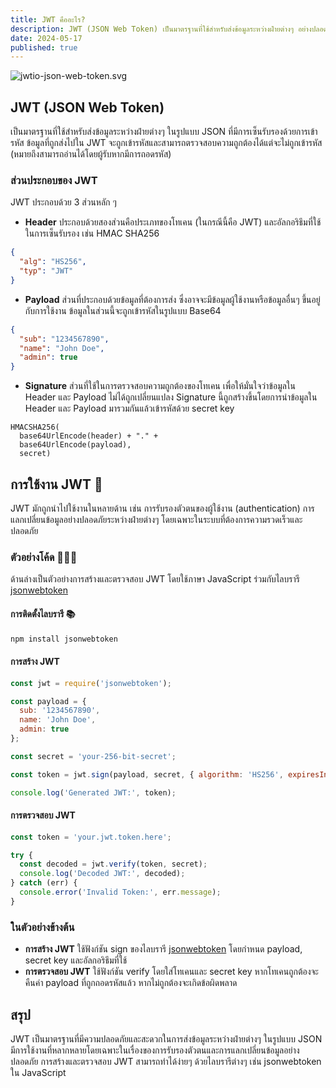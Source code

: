 ```yaml
---
title: JWT คืออะไร?
description: JWT (JSON Web Token) เป็นมาตรฐานที่ใช้สำหรับส่งข้อมูลระหว่างฝ่ายต่างๆ อย่างปลอดภัยในรูปแบบ JSON 
date: 2024-05-17
published: true
---
```


![jwtio-json-web-token.svg](https://strapi-blog-cms-7x8xk.ondigitalocean.app/uploads/jwtio_json_web_token_92b612a850.svg)

## JWT (JSON Web Token)
เป็นมาตรฐานที่ใช้สำหรับส่งข้อมูลระหว่างฝ่ายต่างๆ ในรูปแบบ JSON ที่มีการเซ็นรับรองด้วยการเข้ารหัส ข้อมูลที่ถูกส่งไปใน JWT จะถูกเข้ารหัสและสามารถตรวจสอบความถูกต้องได้แต่จะไม่ถูกเข้ารหัส (หมายถึงสามารถอ่านได้โดยผู้รับหากมีการถอดรหัส)

### ส่วนประกอบของ JWT
JWT ประกอบด้วย 3 ส่วนหลัก ๆ

- **Header** ประกอบด้วยสองส่วนคือประเภทของโทเคน (ในกรณีนี้คือ JWT) และอัลกอริธึมที่ใช้ในการเซ็นรับรอง เช่น HMAC SHA256
```json
{
  "alg": "HS256",
  "typ": "JWT"
}
```

- **Payload** ส่วนที่ประกอบด้วยข้อมูลที่ต้องการส่ง ซึ่งอาจจะมีข้อมูลผู้ใช้งานหรือข้อมูลอื่นๆ ขึ้นอยู่กับการใช้งาน ข้อมูลในส่วนนี้จะถูกเข้ารหัสในรูปแบบ Base64
```json
{
  "sub": "1234567890",
  "name": "John Doe",
  "admin": true
}
```

- **Signature** ส่วนที่ใช้ในการตรวจสอบความถูกต้องของโทเคน เพื่อให้มั่นใจว่าข้อมูลใน Header และ Payload ไม่ได้ถูกเปลี่ยนแปลง Signature นี้ถูกสร้างขึ้นโดยการนำข้อมูลใน Header และ Payload มารวมกันแล้วเข้ารหัสด้วย secret key
```plaintext
HMACSHA256(
  base64UrlEncode(header) + "." +
  base64UrlEncode(payload),
  secret)
```

## การใช้งาน JWT 🤔
JWT มักถูกนำไปใช้งานในหลายด้าน เช่น การรับรองตัวตนของผู้ใช้งาน (authentication) การแลกเปลี่ยนข้อมูลอย่างปลอดภัยระหว่างฝ่ายต่างๆ โดยเฉพาะในระบบที่ต้องการความรวดเร็วและปลอดภัย

### ตัวอย่างโค้ด 👨🏻‍💻
ด้านล่างเป็นตัวอย่างการสร้างและตรวจสอบ JWT โดยใช้ภาษา JavaScript ร่วมกับไลบรารี [jsonwebtoken](https://www.npmjs.com/package/jsonwebtoken)

#### การติดตั้งไลบรารี 📚
```bash
npm install jsonwebtoken
```
#### การสร้าง JWT
```js
const jwt = require('jsonwebtoken');

const payload = {
  sub: '1234567890',
  name: 'John Doe',
  admin: true
};

const secret = 'your-256-bit-secret';

const token = jwt.sign(payload, secret, { algorithm: 'HS256', expiresIn: '1h' });

console.log('Generated JWT:', token);
```
#### การตรวจสอบ JWT
```js
const token = 'your.jwt.token.here';

try {
  const decoded = jwt.verify(token, secret);
  console.log('Decoded JWT:', decoded);
} catch (err) {
  console.error('Invalid Token:', err.message);
}
```

### ในตัวอย่างข้างต้น
- **การสร้าง JWT** ใช้ฟังก์ชัน sign ของไลบรารี [jsonwebtoken](https://www.npmjs.com/package/jsonwebtoken) โดยกำหนด payload, secret key และอัลกอริธึมที่ใช้
- **การตรวจสอบ JWT** ใช้ฟังก์ชัน verify โดยใส่โทเคนและ secret key หากโทเคนถูกต้องจะคืนค่า payload ที่ถูกถอดรหัสแล้ว หากไม่ถูกต้องจะเกิดข้อผิดพลาด

## สรุป
JWT เป็นมาตรฐานที่มีความปลอดภัยและสะดวกในการส่งข้อมูลระหว่างฝ่ายต่างๆ ในรูปแบบ JSON มีการใช้งานที่หลากหลายโดยเฉพาะในเรื่องของการรับรองตัวตนและการแลกเปลี่ยนข้อมูลอย่างปลอดภัย การสร้างและตรวจสอบ JWT สามารถทำได้ง่ายๆ ด้วยไลบรารีต่างๆ เช่น jsonwebtoken ใน JavaScript